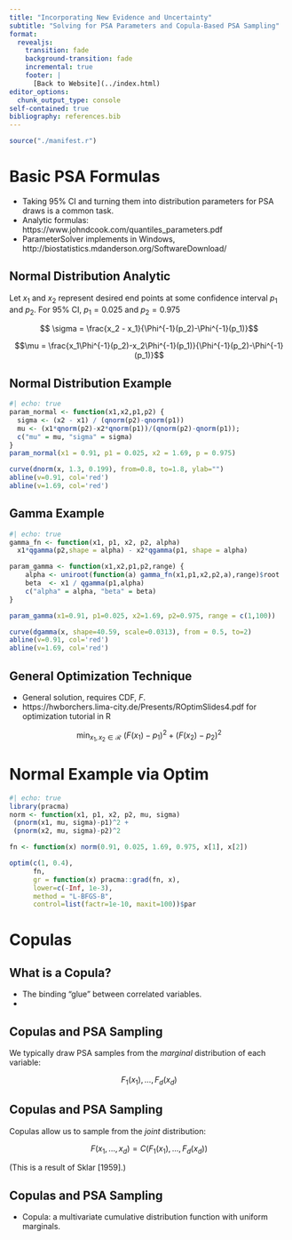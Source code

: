 ```yaml
---
title: "Incorporating New Evidence and Uncertainty"
subtitle: "Solving for PSA Parameters and Copula-Based PSA Sampling"
format:
  revealjs:
    transition: fade
    background-transition: fade
    incremental: true 
    footer: |
      [Back to Website](../index.html)
editor_options: 
  chunk_output_type: console
self-contained: true
bibliography: references.bib
---
```


```r
source("./manifest.r")
```

# Basic PSA Formulas

- Taking 95% CI and turning them into distribution parameters for PSA draws is a common task.
- Analytic formulas: https://www.johndcook.com/quantiles_parameters.pdf
- ParameterSolver implements in Windows, http://biostatistics.mdanderson.org/SoftwareDownload/

## Normal Distribution Analytic

Let $x_1$ and $x_2$ represent desired end points at some confidence interval $p_1$ and $p_2$. For 95% CI, $p_1=0.025$ and $p_2=0.975$

$$ \sigma = \frac{x_2 - x_1}{\Phi^{-1}(p_2)-\Phi^{-1}(p_1)}$$

$$\mu = \frac{x_1\Phi^{-1}(p_2)-x_2\Phi^{-1}(p_1)}{\Phi^{-1}(p_2)-\Phi^{-1}(p_1)}$$

## Normal Distribution Example

```r
#| echo: true
param_normal <- function(x1,x2,p1,p2) {
  sigma <- (x2 - x1) / (qnorm(p2)-qnorm(p1))
  mu <- (x1*qnorm(p2)-x2*qnorm(p1))/(qnorm(p2)-qnorm(p1));
  c("mu" = mu, "sigma" = sigma)
}
param_normal(x1 = 0.91, p1 = 0.025, x2 = 1.69, p = 0.975)
```

```r
curve(dnorm(x, 1.3, 0.199), from=0.8, to=1.8, ylab="")
abline(v=0.91, col='red')
abline(v=1.69, col='red')
```

## Gamma Example

```r
#| echo: true
gamma_fn <- function(x1, p1, x2, p2, alpha)
  x1*qgamma(p2,shape = alpha) - x2*qgamma(p1, shape = alpha)

param_gamma <- function(x1,x2,p1,p2,range) {
    alpha <- uniroot(function(a) gamma_fn(x1,p1,x2,p2,a),range)$root
    beta  <- x1 / qgamma(p1,alpha)
    c("alpha" = alpha, "beta" = beta)
}

param_gamma(x1=0.91, p1=0.025, x2=1.69, p2=0.975, range = c(1,100))
```

```r
curve(dgamma(x, shape=40.59, scale=0.0313), from = 0.5, to=2)
abline(v=0.91, col='red')
abline(v=1.69, col='red')
```

## General Optimization Technique

::: nonincremental
-  General solution, requires CDF, $F$.
-  https://hwborchers.lima-city.de/Presents/ROptimSlides4.pdf for optimization tutorial in R 
:::
 
$$\min_{x_1, x_2 \in \mathcal{R}}\,\, (F(x_1)-p_1)^2+(F(x_2)-p_2)^2$$

# Normal Example via Optim

```r
#| echo: true
library(pracma)
norm <- function(x1, p1, x2, p2, mu, sigma)
 (pnorm(x1, mu, sigma)-p1)^2 +
 (pnorm(x2, mu, sigma)-p2)^2

fn <- function(x) norm(0.91, 0.025, 1.69, 0.975, x[1], x[2])

optim(c(1, 0.4),
      fn,
      gr = function(x) pracma::grad(fn, x),
      lower=c(-Inf, 1e-3),
      method = "L-BFGS-B",
      control=list(factr=1e-10, maxit=100))$par

```

# Copulas

## What is a Copula?

-   The binding "glue" between correlated variables.
-   

## Copulas and PSA Sampling {auto-animate="true"}

We typically draw PSA samples from the *marginal* distribution of each variable:

$$
F_1(x_1),  ..., F_d(x_d)
$$

## Copulas and PSA Sampling {auto-animate="true"}

Copulas allow us to sample from the *joint* distribution:

$$
F(x_1,...,x_d) = C \big ( F_1(x_1), ..., F_d(x_d) \big )
$$

(This is a result of Sklar \[1959\].)

## Copulas and PSA Sampling {auto-animate="true"}

-   Copula: a multivariate cumulative distribution function with uniform marginals.
